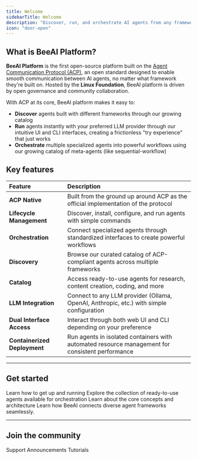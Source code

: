 ```yaml
---
title: Welcome
sidebarTitle: Welcome
description: "Discover, run, and orchestrate AI agents from any framework"
icon: "door-open"
---
```


## What is BeeAI Platform?

**BeeAI Platform** is the first open-source platform built on the [Agent Communication Protocol (ACP)](https://agentcommunicationprotocol.dev/), an open standard designed to enable smooth communication between AI agents, no matter what framework they're built on. Hosted by the **Linux Foundation**, BeeAI platform is driven by open governance and community collaboration.

With ACP at its core, BeeAI platform makes it easy to:
- **Discover** agents built with different frameworks through our growing catalog
- **Run** agents instantly with your preferred LLM provider through our intuitive UI and CLI interfaces, creating a frictionless "try experience" that just works
- **Orchestrate** multiple specialized agents into powerful workflows using our growing catalog of meta-agents (like sequential-workflow)

## Key features

| Feature                 | Description                    |
| :---------------------  | :------------------------------------------------------------ |
| **ACP Native**  | Built from the ground up around ACP as the official implementation of the protocol  |
| **Lifecycle Management** | Discover, install, configure, and run agents with simple commands             |
| **Orchestration** | Connect specialized agents through standardized interfaces to create powerful workflows   |
| **Discovery**     | Browse our curated catalog of ACP-compliant agents across multiple frameworks   |
| **Catalog**       | Access ready-to-use agents for research, content creation, coding, and more    |
| **LLM Integration** | Connect to any LLM provider (Ollama, OpenAI, Anthropic, etc.) with simple configuration  |
| **Dual Interface Access** | Interact through both web UI and CLI depending on your preference           |
| **Containerized Deployment** | Run agents in isolated containers with automated resource management for consistent performance |

---

## Get started

<CardGroup cols={2}>
  <Card title="Quickstart" icon="rocket" href="/introduction/quickstart">
    Learn how to get up and running
  </Card>
  <Card title="Agent Library" icon="robot" href="https://beeai.dev/agents">
    Explore the collection of ready-to-use agents available for orchestration
  </Card>
  <Card title="Architecture" icon="sitemap" href="/concepts/architecture">
    Learn about the core concepts and architecture
  </Card>
  <Card
    title="Agent Communication Protocol"
    icon="network-wired"
    href="https://agentcommunicationprotocol.dev"
  >
    Learn how BeeAI connects diverse agent frameworks seamlessly.
  </Card>
</CardGroup>

---

## Join the community

<CardGroup cols={3}>
  <Card title="Discord" icon="discord" href="https://discord.gg/NradeA6ZNF">
    Support
  </Card>
  <Card
    title="Bluesky"
    icon="bluesky"
    href="https://bsky.app/profile/beeaiagents.bsky.social"
  >
    Announcements
  </Card>
  <Card title="Youtube" icon="youtube" href="https://youtube.com/@BeeAIAgents">
    Tutorials
  </Card>
</CardGroup>
